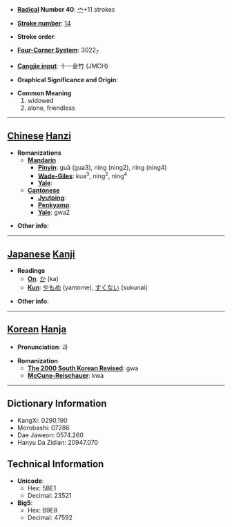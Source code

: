 * '''[[Wiktionary:Chinese radical index| Radical]] Number 40''': [[Wiktionary:Chinese radical index 宀|宀]]+11 strokes

* '''[[Wiktionary:Chinese total strokes index|Stroke number]]''': [[Wiktionary:Chinese total strokes index 14|14]]

* '''Stroke order''': 

* '''[[Wiktionary:Chinese four corner index|Four-Corner System]]''': 3022<sub>7</sub>

* '''[[Wiktionary:Chinese Cangjie index|Cangjie input]]''': 十一金竹 (JMCH)

* '''Graphical Significance and Origin''': 

* '''Common Meaning'''
*#widowed
*# alone, friendless


----

== [[Chinese]] [[Hanzi]] ==

* '''Romanizations'''
** '''[[Mandarin]]'''
*** '''[[Pinyin]]''': guǎ (gua3), níng (ning2), nìng (ning4)
*** '''[[Wade-Giles]]''': kua<sup>3</sup>, ning<sup>2</sup>, ning<sup>4</sup>
*** '''[[Yale]]''': 
** '''[[Cantonese]]'''
*** '''[[Jyutping]]''':
*** '''[[Penkyamp]]''': 
*** '''[[Yale]]''': gwa2

* '''Other info''': 

----

== [[Japanese]] [[Kanji]] ==

* '''Readings'''
** '''[[On]]''': [[か]] (ka)
** '''[[Kun]]''': [[やもめ]] (yamome), [[すくない]] (sukunai)

* '''Other info''':  

----

== [[Korean]] [[Hanja]] ==

* '''Pronunciation''': 과

* '''Romanization'''
** '''[[The 2000 South Korean Revised Romanization|The 2000 South Korean Revised]]''': gwa
** '''[[McCune-Reischauer]]''': kwa

----

== Dictionary Information ==

* KangXi: 0290.190
* Morobashi: 07286
* Dae Jaweon: 0574.260
* Hanyu Da Zidian: 20947.070

== Technical Information ==

* '''Unicode''':
** Hex: 5BE1
** Decimal: 23521
* '''Big5''':
** Hex: B9E8
** Decimal: 47592